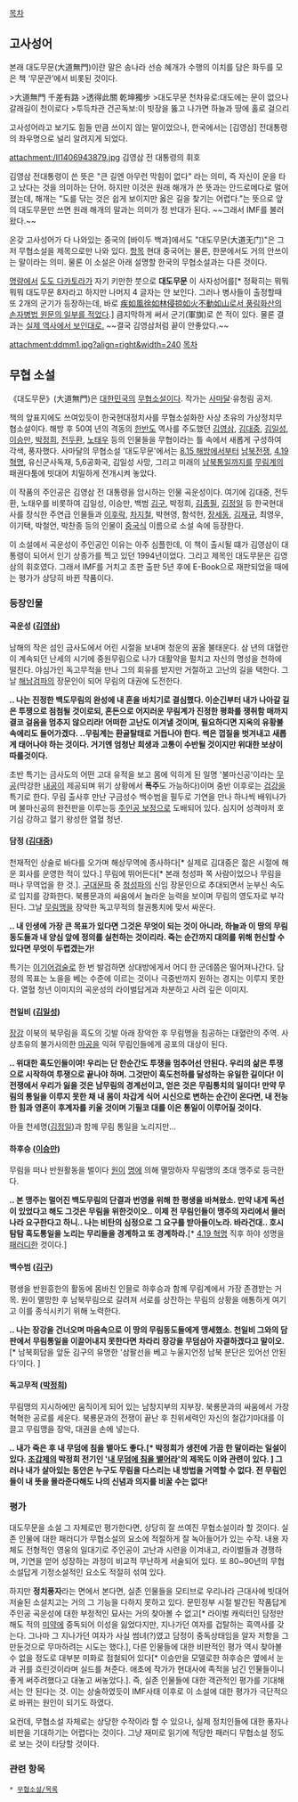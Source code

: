 [[목차]] 

== 고사성어 ==
본래 대도무문(大道無門)이란 말은 송나라 선승 혜개가 수행의 이치를 담은 화두를 모은 책 ‘무문관’에서 비롯된 것이다.  

>大道無門 千差有路
>透得此關 乾坤獨步
>대도무문 천차유로:대도에는 문이 없으나 갈래길이 천이로다 
>투득차관 건곤독보:이 빗장을 뚫고 나가면 하늘과 땅에 홀로 걸으리

고사성어라고 보기도 힘들 만큼 쓰이지 않는 말이었으나, 한국에서는 [김영삼] 전대통령의 좌우명으로 널리 알려지게 되었다. 

attachment:/II1406943879.jpg
김영삼 전 대통령의 휘호 

김영삼 전대통령이 쓴 뜻은 "큰 길엔 아무런 막힘이 없다" 라는 의미, 즉 자신이 운을 타고 났다는 것을 의미하는 단어. 하지만 이것은 원래 해개가 쓴 뜻과는 안드로메다로 멀어졌는데, 해개는 "도를 닦는 것은 쉽게 보이지만 옳은 길을 찾기는 어렵다."는 뜻으로 앞의 대도무문만 쓰면 원래 해개의 말과는 의미가 정 반대가 된다. ~~그래서 IMF를 불러왔다.~~

온갖 고사성어가 다 나와있는 중국의 [바이두 백과]에서도 "대도무문(大道无门)"은 그저 무협소설을 제목으로만 나와 있다. [http://baike.baidu.com/link?url=FIH51wh7kkcyKPNbshVV6U5UOObu-UJftornv89xvwiskphT8Xl8BehbZJH470fDrdYVJ686GaqITuatUQUG5K 항목] 현대 중국어는 물론, 한문에서도 거의 안쓰이는 말이라는 의미. 물론 이 소설은 아래 설명할 한국의 무협소설과는 다른 것이다. 

[[명량]]에서 [[도도 다카토라]]가 자기 키만한 붓으로 '''대도무문''' 이 사자성어를[* 정확히는 뭐뭐뭐뭐 대도무문 8자라고 하지만 나머지 4 글자는 안 보인다. 그러나 병사들이 출정할때 또 2개의 군기가 등장하는데, 바로 [[풍림화산|疾如風徐如林侵掠如火不動如山로서 풍림화산의 손자병법 원문의 일부를 적었다]].] 큼지막하게 써서 군기(軍旗)로 쓴 적이 있다. 물론 결과는 [[명량 해전|실제 역사에서 보인대로.]]  ~~결국 김영삼처럼 끝이 안좋았다.~~

attachment:ddmm1.jpg?align=right&width=240 [[목차]]

== 무협 소설 ==
《대도무문》(大道無門)은 [[대한민국]]의 [[무협소설]]이다. 작가는 [[사마달]]·유청림 공저.

책의 앞표지에도 쓰여있듯이 한국현대정치사를 무협소설화한 사상 초유의 가상정치무협소설이다. 해방 후 50여 년의 격동의 [[한반도]] 역사를 주도했던 [[김영삼]], [[김대중]], [[김일성]], [[이승만]], [[박정희]], [[전두환]], [[노태우]] 등의 인물들을 무협이라는 틀 속에서 새롭게 구성하여 각색, 풍자했다. 사마달의 무협소설 '대도무문'에서는 [[8.15 해방]]에서부터 [[남북전쟁]], [[4.19 혁명]], 유신군사독재, 5,6공화국, 김일성 사망, 그리고 미래의 [[남북통일]]까지를 [[무림|무림계]]의 패권다툼에 빗대어 치밀하게 전개시켜 놓았다. 

이 작품의 주인공은 김영삼 전 대통령을 암시하는 인물 곡운성이다. 여기에 김대중, 전두환, 노태우를 비롯하여 김일성, 이승만, 백범 [[김구]], 박정희, [[김종필]], [[김정일]] 등 한국현대사를 장식한 주연급 인물들과 [[이후락]], [[차지철]], 박현영, 함석헌, [[장세동]], [[김재규]], 최영우, 이기택, 박철언, 박찬종 등의 인물이 [[중국]]식 이름으로 소설 속에 등장한다.

이 소설에서 곡운성이 주인공인 이유는 아주 심플한데, 이 책이 출시될 떄가 김영삼이 대통령이 되어서 인기 상종가를 찍고 있던 1994년이었다. 그리고 제목인 대도무문은 김영삼의 휘호였다. 그래서 IMF를 거치고 초판 출판 5년 후에 E-Book으로 재판되었을 때에는 평가가 상당히 바뀐 작품이다.   

=== 등장인물 ===
==== 곡운성 ([[김영삼]]) ====
남해의 작은 섬인 금사도에서 어린 시절을 보내며 청운의 꿈올 불태운다. 삼 년의 대혈란이 계속되던 난세의 시기에 중원무림으로 나가 대활약을 펄치고 자신의 명성을 천하에 떨친다. 야심가인 독고무적을 만나 그의 회유를 받지만 거절하고 고난의 길을 택한다. 그날 [[해남파|해남검파]]의 장문인이 되어 무림의 대권에 도전한다.

'''.. 나는 진정한 백도무림의 완성에 내 혼을 바치기로 결심했다. 이순긴부터 내가 나아갈 길은 투쟁으로 점첨될 것이로되, 혼돈으로 어지러운 무림계가 진정한 평화를 쟁취함 매까지 결코 걸음을 멈추지 않으리라! 어떠한 고난도 이겨낼 것이며, 필요하디면 지옥의 유황불 속에리도 들어가겠다. ..무림계는 환골탈태로 거듭나야 한다. 썩은 껍질을 벗겨내고 새롭게 태어나야 하는 것이다. 거기엔 엄청난 희생과 고통이 수반될 것이지만 위대한 보상이 따를것이다.'''

초반 특기는 금사도의 어떤 고대 유적을 보고 몸에 익히게 된 일명 '불마신공'이라는 [[무공]](막강한 [[내공]]이 제공되며 위기 상황에서 '''폭주'''도 가능하다)이며 중반 이후로는 [[검강]]을 특기로 한다. 무림 출사후 만난 구금성수 백수범을 필두로 기연을 만나 하나씩 배워나가며 불마신공의 완전판을 이루는등 [[주인공 보정]]으로 도배되어 있다. 심지어 성격마저 호기심 강하고 혈기 왕성한 열혈 청년.

==== 담정 ([[김대중]]) ====
천재적인 상술로 바다를 오가며 해상무역에 종사하다[* 실제로 김대중은 젊은 시절에 해운 회사를 운영한 적이 있다.] 무림에 뛰어든다[* 본래 청성파 쪽 사람이었으나 무림을 떠나 무역업을 한 것.]. [[구대문파]] 중 [[청성파]]의 신임 장문인으로 추대되면서 눈부신 속도로 입지를 강화한다. 북룡문과의 싸움에서 놀라운 능력을 보이며 무림의 영도자로 부각된다. 그날 [[무림맹]]을 장악한 독고무적의 철권통치에 맞서 싸운다.

'''.. 내 인생에 가장 큰 목표가 있다면 그것은 무엇이 되는 것이 아니라, 하늘과 이 땅의 무림동도들과 내 양심 앞에 정의를 실천하는 것이리라. 죽는 순간까지 대의를 위해 헌신할 수 있다면 무엇이 두렵겠는가!'''

특기는 [[이기어검술]]로 한 번 발검하면 상대방에게서 어디 한 군데쯤은 떨어져나간다. 담정의 목표는 노을을 베는 수준에 이르는 것이나 극중반까지 원하는 경지는 이루지 못한다. 열혈 청년 이미지의 곡운성의 라이벌답게과 차분하고 사려 깊은 이미지.

==== 천일비 ([[김일성]]) ====
[[장강]] 이북의 북무림을 흑도의 깃발 아래 장악한 후 무림맹을 침공하는 대혈란의 주역. 사상초유의 불가사의한 [[마공]]을 익혀 무림인들에게 공포의 대상이 된다.

'''.. 위대한 흑도인들이여! 우리는 단 한순간도 투쟁을 멈추어선 안된다. 우리의 삶은 투쟁으로 시작하여 투쟁으로 끝나야 하며. 그것만이 흑도천하를 달성하는 유일한 길이다! 이 전쟁에서 우리가 잃을 것은 남무림의 경계선이고, 얻은 것은 무림통치의 일이다! 만약 무림의 통일을 이루지 못한 채 내 몸이 차갑게 식어 시신으로 변하는 순간이 온다면, 내 전능한 힘과 영혼이 후계자를 키울 것이며 기필코 대를 이은 통일이 이루어질 것이다.'''

아들 천세명([[김정일]])과 함께 무림 통일을 노리지만...

==== 하후승 ([[이승만]]) ==== 
무림을 떠나 반원활동을 벌이다 [[원나라|원]]이 [[명나라|명]]에 의해 멸망하자 무림맹의 초대 맹주로 등극한다.

'''.. 본 맹주는 멀어진 백도무림의 단결과 번영을 위해 한 평생을 바쳐왔소. 만약 내게 독선이 있었다고 해도 그것은 무림을 위한것이오.. 이제 전 무림인들이 맹주의 자리에서 믈러나라 요구한다고 하니.. 나는 비탄의 심정으로 그 요구를 받아들이노라. 바라건대.. 호시탐탐 흑도통일을 노리는 무리들을 경계하고 또 경계하라.'''[* [[4.19 혁명]] 직후 하야 성명을 [[패러디]]한 것이다.]

==== 백수범 ([[김구]]) ====
평생을 반원흥한의 활동에 몸바친 인믈로 하후승과 함께 무림계에서 가장 존경받는 거목. 원이 멸망한 후 남북무림으로 갈려져 서로를 상잔하는 무림의 상황을 애통하게 여기고 이를 종식시키기 위해 노력한다.

'''.. 나는 장강을 건너오며 마음속으로 이 땅의 무림동도들에게 맹세했소. 천일비 그와의 담판에서 무림통일을 이끌어내지 못한다면 차라리 장강을 무덤삼아 자결하겠다고 말이오.'''[* 남북회담을 앞둔 김구의 유명한 '삼팔선을 베고 누울지언정 남북 분단은 있어선 안된다'이다. ]

==== 독고무적 ([[박정희]]) ====
무림맹의 지시하에만 움직이게 되어 있는 남창지부의 지부장. 북룡문과의 싸움에서 가장 혁혁한 공로를 세운다. 북룡문과의 전쟁이 끝난 후 친위세력인 자신의 철갑기마대를 이끌고 무림맹을 장악, 대권을 손에 넣는다.

'''.. 내가 죽은 후 내 무덤에 침을 뱉아도 좋다.[* 박정희가 생전에 가끔 한 말이라는 일설이 있다. [[조갑제]]의 박정희 전기인 '[[내 무덤에 침을 뱉어라]]'의 제목도 이와 관련이 있다. ] 그러나 내가 살아있는 동안은 누구도 무림을 다스리는 내 방법을 거역할 수 없다. 전 무림인들이 내 뜻을 몰라준다해도 나의 신념과 의지를 비꿀 수는 없다!'''

=== 평가 ===
대도무문을 소설 그 자체로만 평가한다면, 상당히 잘 쓰여진 무협소설이라 할 것이다. 실존 인물에 대한 패러디가 무협소설의 요소에 적절하게 잘 녹아들어가 있는 수작. 내용 자체도 전형적인 영웅의 일대기로 주인공이 고난과 시련을 이겨내고, 라이벌들과 경쟁하며, 기연을 얻어 성장하는 과정이 비교적 무난하게 서술되어 있다. 또 80~90년의 무협소설답게 기정소설적인 요소도 적절히 섞여 있다.

하지만 '''정치풍자'''라는 면에서 본다면, 실존 인물들을 모티브로 우리나라 근대사에 빗대어 저술된 소설치고는 거의 그 기능을 다하지 못하고 있다. 문민정부 시절 발간된 작품답게 주인공 곡운성에 대한 부정적인 묘사는 거의 찾아볼 수 없고[* 라이벌 캐릭터인 담정만 해도 적의 [[미약]]에 중독되어 이성을 잃었다지만, 지나가던 여자를 겁탈하는 흑역사를 갖는다. 그나마 그 지나가던 여자가 사실 썸녀(?)였고 담정이 중독상태임을 알자 저항을 그만둔것으로 무마하려는 시도는 했다.], 다른 인물들에 대한 비판적인 평가 역시 찾아볼 수 없을 정도로 대부분 미화로 점철되어 있다[* 이승만을 모델로한 하후승은 옆에서 눈과 귀를 흐린것이라며 실드를 쳐준다. 애초에 작가가 현대사에 족적을 남긴 인물들이니 좋게 써주려했다고 대놓고 써놓았다.]. 즉, 실존 인물들에 대한 객관적인 평가를 기대해서는 안 된다는 것. 이는 상술하였듯이 IMF사태 이후로 이 소설에 대한 평가가 극단적으로 바뀌는 원인이 되기도 하였다.

요컨데, 무협소설 자체로는 상당한 수작이라 할 수 있으나, 실제 정치인들에 대한 풍자나 비판을 기대하기는 어렵다는 것이다. 그냥 재미로 읽기에 적당한 패러디 무협소설 정도로 보는 것이 타당할 것이다. 


=== 관련 항목 ===
 * [[무협소설/목록]]
